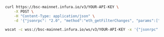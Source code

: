 
<Tabs>

<TabItem value="cURL">

```bash
curl https://bsc-mainnet.infura.io/v3/YOUR-API-KEY \
    -X POST \
    -H "Content-Type: application/json" \
    -d '{"jsonrpc": "2.0", "method":"eth_getFilterChanges", "params":["0x10ff0bfbedb01f0dbd4106d14eb719ec38b6eb5b821c"], "id":1}'
```

  </TabItem>
  <TabItem value="WSS">

```bash
wscat -c wss://bsc-mainnet.infura.io/ws/v3/YOUR-API-KEY -x '{"jsonrpc": "2.0", "method":"eth_getFilterChanges", "params":["0x10ff0bfbedb01f0dbd4106d14eb719ec38b6eb5b821c"], "id":1}'
```

  </TabItem>
  
</Tabs>

